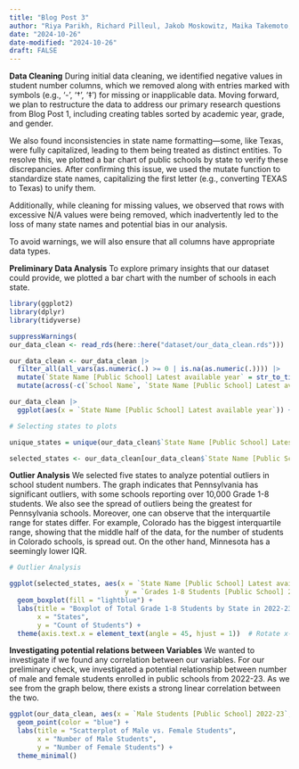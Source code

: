 ```yaml
---
title: "Blog Post 3"
author: "Riya Parikh, Richard Pilleul, Jakob Moskowitz, Maika Takemoto, Ria Sonalker."
date: "2024-10-26"
date-modified: "2024-10-26"
draft: FALSE
---
```

**Data Cleaning**
During initial data cleaning, we identified negative values in student number columns, which we removed along with entries marked with symbols (e.g., ‘-’, ‘†’, ‘‡’) for missing or inapplicable data. Moving forward, we plan to restructure the data to address our primary research questions from Blog Post 1, including creating tables sorted by academic year, grade, and gender.

We also found inconsistencies in state name formatting—some, like Texas, were fully capitalized, leading to them being treated as distinct entities. To resolve this, we plotted a bar chart of public schools by state to verify these discrepancies. After confirming this issue, we used the mutate function to standardize state names, capitalizing the first letter (e.g., converting TEXAS to Texas) to unify them.

Additionally, while cleaning for missing values, we observed that rows with excessive N/A values were being removed, which inadvertently led to the loss of many state names and potential bias in our analysis.

To avoid warnings, we will also ensure that all columns have appropriate data types.

**Preliminary Data Analysis**
To explore primary insights that our dataset could provide, we plotted a bar chart with the number of schools in each state.

```r
library(ggplot2)
library(dplyr)
library(tidyverse)
```

```r
suppressWarnings(
our_data_clean <- read_rds(here::here("dataset/our_data_clean.rds")))
```

```r
our_data_clean <- our_data_clean |>
  filter_all(all_vars(as.numeric(.) >= 0 | is.na(as.numeric(.)))) |>
  mutate(`State Name [Public School] Latest available year` = str_to_title(`State Name [Public School] Latest available year`)) |>
  mutate(across(-c(`School Name`, `State Name [Public School] Latest available year`), as.numeric))

our_data_clean |>
  ggplot(aes(x = `State Name [Public School] Latest available year`)) + geom_bar() + theme(axis.text.x = element_text(angle = 45, hjust = 1)) + labs(title = "Number Of Public Schools In Each State", x = "State", y = "Count")
```

```r
# Selecting states to plots

unique_states = unique(our_data_clean$`State Name [Public School] Latest available year`)

selected_states <- our_data_clean[our_data_clean$`State Name [Public School] Latest available year` %in% unique_states[1:11], ]
```

**Outlier Analysis**
We selected five states to analyze potential outliers in school student numbers. The graph indicates that Pennsylvania has significant outliers, with some schools reporting over 10,000 Grade 1-8 students. We also see the spread of outliers being the greatest for Pennsylvania schools. Moreover, one can observe that the interquartile range for states differ. For example, Colorado has the biggest interquartile range, showing that the middle half of the data, for the number of students in Colorado schools, is spread out. On the other hand, Minnesota has a seemingly lower IQR. 

```r

# Outlier Analysis 

ggplot(selected_states, aes(x = `State Name [Public School] Latest available year`, 
                             y = `Grades 1-8 Students [Public School] 2022-23`)) +
  geom_boxplot(fill = "lightblue") +
  labs(title = "Boxplot of Total Grade 1-8 Students by State in 2022-23",
       x = "States",
       y = "Count of Students") +
  theme(axis.text.x = element_text(angle = 45, hjust = 1))  # Rotate x-axis labels to vertical
```
**Investigating potential relations between Variables**
We wanted to investigate if we found any correlation between our variables. For our preliminary check, we investigated a potential relationship between number of male and female students enrolled in public schools from 2022-23. As we see from the graph below, there exists a strong linear correlation between the two.

```r
ggplot(our_data_clean, aes(x = `Male Students [Public School] 2022-23`, y = `Male Students [Public School] 2022-23`)) +
  geom_point(color = "blue") +
  labs(title = "Scatterplot of Male vs. Female Students",
       x = "Number of Male Students",
       y = "Number of Female Students") +
  theme_minimal()
```